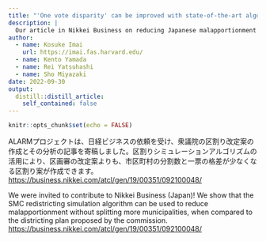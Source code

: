 ```yaml
---
title: "'One vote disparity' can be improved with state-of-the-art algorithms"
description: |
  Our article in Nikkei Business on reducing Japanese malapportionment was released!
author:
  - name: Kosuke Imai
    url: https://imai.fas.harvard.edu/
  - name: Kento Yamada
  - name: Rei Yatsuhashi
  - name: Sho Miyazaki
date: 2022-09-30
output:
  distill::distill_article:
    self_contained: false
---
```


```r
knitr::opts_chunk$set(echo = FALSE)
```

ALARMプロジェクトは、日経ビジネスの依頼を受け、衆議院の区割り改定案の作成とその分析の記事を寄稿しました。区割りシミュレーションアルゴリズムの活用により、区画審の改定案よりも、市区町村の分割数と一票の格差が少なくなる区割り案が作成できます。<https://business.nikkei.com/atcl/gen/19/00351/092100048/>


We were invited to contribute to Nikkei Business (Japan)! We show that the SMC redistricting simulation algorithm can be used to reduce malapportionment without splitting more municipalities, when compared to the districting plan proposed by the commission. <https://business.nikkei.com/atcl/gen/19/00351/092100048/>
